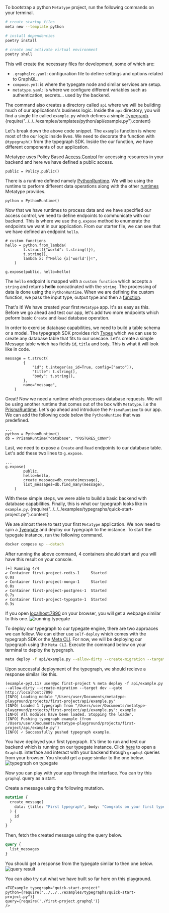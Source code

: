 

To bootstrap a python `Metatype` project, run the following commands on your terminal.
```bash
# create startup files
meta new --template python

# install dependencies
poetry install

# create and activate virtual environment
poetry shell
```

This will create the necessary files for development, some of which are:
- `.graphqlrc.yaml`: configuration file to define settings and options related to GraphQL. 
-  `compose.yml`: is where the typegate node and similar services are setup.
- `metatype.yaml`: is where we configure different variables such as authentication, secrets... used by the backend.

The command also creates a directory called `api` where we will be building much of our applications's business logic. Inside the `api` directory, you will find a single file called `example.py` which defines a simple [Typegraph](/docs/reference/typegraph).
<CodeBlock language="python">{require("../../../examples/templates/python/api/example.py").content}</CodeBlock>

Let's break down the above code snippet.
The `example` function is where most of the our logic inside lives. We need to decorate the function with `@typegraph()` from the typegraph SDK. Inside the our function, we have different components of our application.

Metatype uses Policy Based [Access Control](/docs/concepts/access-control) for accessing resources in your backend and here we have defined a public access.
```python3
public = Policy.public()
```

There is a runtime defined namely [PythonRuntime](/docs/reference/runtimes/python). We will be using the runtime to perform different data operations along with the other [runtimes](/docs/reference/runtimes) Metatype provides. 
```python3
python = PythonRuntime()
```

Now that we have runtimes to process data and we have specified our access control, we need to define endpoints to communicate with our backend. This is where we use the `g.expose` method to enumerate the endpoints we want in our application. From our starter file, we can see that we have defined an endpoint `hello`. 
```python3
# custom functions
hello = python.from_lambda(
        t.struct({"world": t.string()}),
        t.string(),
        lambda x: f"Hello {x['world']}!",
    )

g.expose(public, hello=hello)
```
The `hello` endpoint is mapped with a `custom function` which accepts a `string` and returns **hello** concatinated with the `string`. The processing of data is done using the `PythonRuntime`. When we are defining the custom function, we pass the input type, output type and then a [function](/docs/concepts/mental-model#functions). 

That's it! We have created your first `Metatype` app. It's as easy as this. Before we go ahead and test our app, let's add two more endpoints which peform basic `Create` and `Read` database operation.

In order to exercise database capabilities, we need to build a table schema or a model. The typegraph SDK provides rich [Types](/docs/reference/types) which we can use to create any database table that fits to our usecase. Let's create a simple Message table which has fields `id`, `title` and `body`. This is what it will look like in code.
```python3
message = t.struct(
        {
            "id": t.integer(as_id=True, config=["auto"]),
            "title": t.string(),
            "body": t.string(),
        },
        name="message",
    )
```
Great! Now we need a runtime which processes database requests. We will be using another runtime that comes out of the box with `Metatype`. i.e the [PrismaRuntime](/docs/reference/runtimes/prisma). Let's go ahead and introduce the `PrismaRuntime` to our app. We can add the following code below the `PythonRuntime` that was predefined.
```python3
...
python = PythonRuntime()
db = PrismaRuntime("database", "POSTGRES_CONN")
```

Last, we need to expose a `Create` and `Read` endpoints to our database table. Let's add these two lines to `g.expose`.
```python3
...
g.expose(
        public,
        hello=hello,
        create_message=db.create(message),
        list_messages=db.find_many(message),
    )
```
With these simple steps, we were able to build a basic backend with database capabilities. Finally, this is what our typegraph looks like in `example.py`. 
<CodeBlock language="python">{require("../../../examples/typegraphs/quick-start-project.py").content}</CodeBlock>

We are almost there to test your first `Metatype` application. We now need to spin a [Tyepgate](/docs/reference/typegate) and deploy our typegraph to the instance. 
To start the typegate instance, run the following command.
```bash
docker compose up --detach
```

After running the above command, 4 containers should start and you will have this result on your console.
```console
[+] Running 4/4
✔ Container first-project-redis-1     Started                        0.0s 
✔ Container first-project-mongo-1     Started                        0.0s 
✔ Container first-project-postgres-1  Started                        0.7s 
✔ Container first-project-typegate-1  Started                        0.3s
```

If you open [localhost:7890](http://localhost:7890) on your browser, you will get a webpage similar to this one.
<img src="/images/tutorial/running-typegate.png" alt="running typegate" /> 

To deploy our typegraph to our typegate engine, there are two approaces we can follow. We can either use `self-deploy` which comes with the typegraph SDK or the [Meta CLI](/docs/reference/meta-cli). For now, we will be deploying our typegraph using the `Meta CLI`. Execute the command below on your terminal to deploy the typegraph. 
```bash
meta deploy -f api/example.py --allow-dirty --create-migration --target dev --gate http://localhost:7890
```
Upon successful deployment of the typegraph, we should recieve a response similar like this.
```console
(example-py3.11) user@pc first-project % meta deploy -f api/example.py --allow-dirty --create-migration --target dev --gate http://localhost:7890
[INFO] Loading module "/Users/user/Documents/metatype-playground/projects/first-project/api/example.py"
[INFO] Loaded 1 typegraph from "/Users/user/Documents/metatype-playground/projects/first-project/api/example.py": example
[INFO] All modules have been loaded. Stopping the loader.
[INFO] Pushing typegraph example (from '/Users/user/Documents/metatype-playground/projects/first-project/api/example.py')
[INFO] ✓ Successfully pushed typegraph example.
```

You have deployed your first typegraph. It's time to run and test our backend which is running on our typegate instance. Click [here](http://localhost:7890/example) to open a `GraphiQL` interface and interact with your backend through `graphql` queries from your browser. You should get a page similar to the one below.
<img src="/images/tutorial/tg-on-typegate.png" alt="typegraph on typegate" />

Now you can play with your app through the interface. You can try this `graphql` query as a start.

Create a message using the following mutation.
```graphql
mutation {
  create_message(
    data: {title: "First typegraph", body: "Congrats on your first typegraph."}
  ) {
    id
  }
}
```
Then, fetch the created message using the query below.
```graphql
query {
  list_messages
}
```
You should get a response from the typegate similar to then one below.
<img src="/images/tutorial/query-result.png" alt="query result" />
  

You can also try out what we have built so far here on this playground. 
    
    <TGExample typegraph="quick-start-project" 
    python={require("../../../examples/typegraphs/quick-start-project.py")}
    query={require('./first-project.graphql')} 
    />
